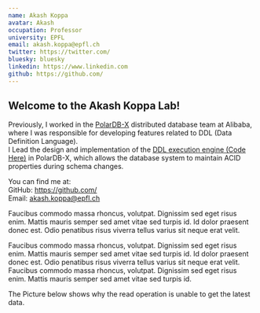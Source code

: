 ```yaml
---
name: Akash Koppa
avatar: Akash
occupation: Professor
university: EPFL
email: akash.koppa@epfl.ch
twitter: https://twitter.com/
bluesky: bluesky
linkedin: https://www.linkedin.com
github: https://github.com/
---
```


## Welcome to the Akash Koppa Lab!

Previously, I worked in the [PolarDB-X](https://github.com/polardb/polardbx-sql) distributed database team at Alibaba, where I was responsible for developing features related to DDL (Data Definition Language). <br />
I Lead the design and implementation of the [DDL execution engine (Code Here)](https://github.com/polardb/polardbx-sql/blob/main/polardbx-executor/src/main/java/com/alibaba/polardbx/executor/ddl/newengine/DdlEngineDagExecutor.java) in PolarDB-X, which allows the database system to maintain ACID properties during schema changes.<br />


You can find me at:<br />
GitHub: https://github.com/ <br />
Email: akash.koppa@epfl.ch

Faucibus commodo massa rhoncus, volutpat. Dignissim sed eget risus enim. Mattis mauris semper sed amet vitae sed turpis id. Id dolor praesent donec est. Odio penatibus risus viverra tellus varius sit neque erat velit.

Faucibus commodo massa rhoncus, volutpat. Dignissim sed eget risus enim. Mattis mauris semper sed amet vitae sed turpis id. Id dolor praesent donec est. Odio penatibus risus viverra tellus varius sit neque erat velit. Faucibus commodo massa rhoncus, volutpat. Dignissim sed eget risus enim. Mattis mauris semper sed amet vitae sed turpis id.

The Picture below shows why the read operation is unable to get the latest data.

<FigCaption imgSrc='/static/images/home-image1.png' text='Beyer et al., 2020.' link='https://doi.org/10.5194/hess-24-4413-2020' />

